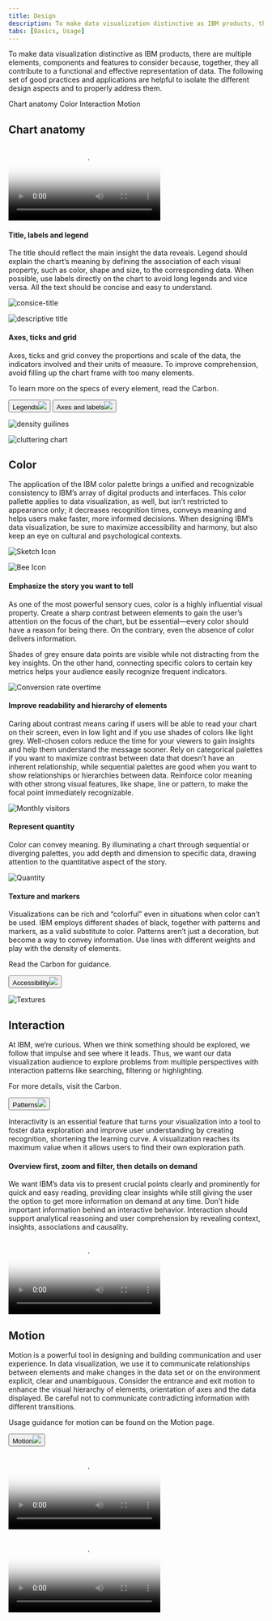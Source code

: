 ```yaml
---
title: Design
description: To make data visualization distinctive as IBM products, there are multiple elements, components and features to consider because, together, they all contribute to a functional and effective representation of data. The following set of good practices and applications are helpful to isolate the different design aspects and to properly address them.
tabs: [Basics, Usage]
---
```





<PageDescription>

To make data visualization distinctive as IBM products, there are multiple elements, components and features to consider because, together, they all contribute to a functional and effective representation of data. The following set of good practices and applications are helpful to isolate the different design aspects and to properly address them.

</PageDescription>

<AnchorLinks>
  <AnchorLink>Chart anatomy</AnchorLink>
  <AnchorLink>Color</AnchorLink>
  <AnchorLink>Interaction</AnchorLink>
  <AnchorLink>Motion</AnchorLink>
</AnchorLinks>

## Chart anatomy

<Row>
<Column colMd={8} colLg={12}>

<Video
  src="/images/Basics/chart_anatomy/ChartAnatomy_Animation.mp4"
  poster={chartAnotomyCover}
/>

</Column>
</Row>

#### Title, labels and legend

The title should reflect the main insight the data reveals. Legend should explain the chart’s meaning by defining the association of each visual property, such as color, shape and size, to the corresponding data. When possible, use labels directly on the chart to avoid long legends and vice versa. All the text should be concise and easy to understand.

<DoDontRow>
<DoDont caption="Concise title">

![consice-title](/images/Basics/chart_anatomy/title_labels_legend/dos_revenue_by_market.svg)

</DoDont>
<DoDont type="dont" caption="Long and too descriptive title">

![descriptive title](/images/Basics/chart_anatomy/title_labels_legend/dont_barchart_of_sales.svg)

</DoDont>
</DoDontRow>

#### Axes, ticks and grid


<Row>
<Column colMd={5} colLg={8}>

Axes, ticks and grid convey the proportions and scale of the data, the indicators involved and their units of measure. To improve comprehension, avoid filling up the chart frame with too many elements.


</Column>
<Column colMd={2} colLg={3}  className="hide-mobile">

<div className="aside-button-container">

<p>To learn more on the specs of every element, read the Carbon.</p>

<Button kind="danger-primary" >Legends<img class="bx--btn__icon" src={favicon}/></Button>
<Button kind="danger-primary" >Axes and labels<img class="bx--btn__icon" src={favicon}/></Button>

</div>

</Column>
</Row>


<div className="axesntricks-images">
<DoDontRow>
<DoDont caption="Correct density of grid lines and labels">

![density guilines](/images/Basics/chart_anatomy/axes_ticks_and_grid/dos_axes.svg)

</DoDont>
<DoDont type="dont" caption="When there are too many elements it's hard to read the chart">

![cluttering chart](/images/Basics/chart_anatomy/axes_ticks_and_grid/donts_axes.svg)

</DoDont>
</DoDontRow>
</div>

## Color

The application of the IBM color palette brings a unified and recognizable consistency to IBM’s array of digital products and interfaces. This color pallette applies to data visualization, as well, but isn’t restricted to appearance only; it decreases recognition times, conveys meaning and helps users make faster, more informed decisions. When designing IBM’s data visualization, be sure to maximize accessibility and harmony, but also keep an eye on cultural and psychological contexts.

<Row className="resource-card-group">
<Column colMd={4} colLg={4} noGutterSm>
<ResourceCard
subTitle="Data visualization palette"
href=""
actionIcon="launch"
>

![Sketch Icon](../../images/SketchIcon.svg)

</ResourceCard>
</Column>
<Column colMd={4} colLg={4} noGutterSm>
    <ResourceCard
      subTitle="IBM color palette"
      href=""
      actionIcon="launch"
      >

![Bee Icon](../../images/bee.svg)

  </ResourceCard>
</Column>
</Row>

#### Emphasize the story you want to tell

As one of the most powerful sensory cues, color is a highly influential visual property. Create a sharp contrast between elements to gain the user’s attention on the focus of the chart, but be essential—every color should have a reason for being there. On the contrary, even the absence of color delivers information.

Shades of grey ensure data points are visible while not distracting from the key insights. On the other hand, connecting specific colors to certain key metrics helps your audience easily recognize frequent indicators.

<Row>
<Column colMd={8} colLg={12}>

![Conversion rate overtime](/images/Basics/color/conversion_rateovertime.svg)

</Column>
</Row>

#### Improve readability and hierarchy of elements

Caring about contrast means caring if users will be able to read your chart on their screen, even in low light and if you use shades of colors like light grey. Well-chosen colors reduce the time for your viewers to gain insights and help them understand the message sooner. Rely on categorical palettes if you want to maximize contrast between data that doesn’t have an inherent relationship, while sequential palettes are good when you want to show relationships or hierarchies between data. Reinforce color meaning with other strong visual features, like shape, line or pattern, to make the focal point immediately recognizable.

<Row>
<Column colMd={8} colLg={12}>

![Monthly visitors](/images/Basics/color/monthlyvisitors_by_age.svg)

</Column>
</Row>

#### Represent quantity

Color can convey meaning. By illuminating a chart through sequential or diverging palettes, you add depth and dimension to specific data, drawing attention to the quantitative aspect of the story.
<Row>
<Column colMd={8} colLg={12}>

![Quantity](/images/Basics/color/top_botnet.svg)

</Column>
</Row>

#### Texture and markers


<Row>
<Column colMd={5} colLg={8}>

Visualizations can be rich and “colorful” even in situations when color can’t be used. IBM employs different shades of black, together with patterns and markers, as a valid substitute to color. Patterns aren’t just a decoration, but become a way to convey information. Use lines with different weights and play with the density of elements.

</Column>
<Column colMd={2} colLg={3}  className="hide-mobile">

<div className="aside-button-container">

<p>Read the Carbon for guidance.</p>

<Button kind="danger-primary" >Accessibility<img class="bx--btn__icon" src={favicon}/></Button>

</div>

</Column>
</Row>


<Row>
<Column colMd={8} colLg={12}>

![Textures](/images/Basics/color/optimization_rates.svg)

</Column>
</Row>

## Interaction


<Row>
<Column colMd={5} colLg={8}>

At IBM, we’re curious. When we think something should be explored, we follow that impulse and see where it leads. Thus, we want our data visualization audience to explore problems from multiple perspectives with interaction patterns like searching, filtering or highlighting.

</Column>
<Column colMd={2} colLg={3}  className="hide-mobile">

<div className="aside-button-container">

<p>For more details, visit the Carbon.</p>

<Button kind="danger-primary" >Patterns<img class="bx--btn__icon" src={favicon}/></Button>

</div>

</Column>
</Row>

Interactivity is an essential feature that turns your visualization into a tool to foster data exploration and improve user understanding by creating recognition, shortening the learning curve. A visualization reaches its maximum value when it allows users to find their own exploration path.


#### Overview first, zoom and filter, then details on demand

We want IBM’s data vis to present crucial points clearly and prominently for quick and easy reading, providing clear insights while still giving the user the option to get more information on demand at any time. Don’t hide important information behind an interactive behavior. Interaction should support analytical reasoning and user comprehension by revealing context, insights, associations and causality.

<Row>
<Column colMd={8} colLg={12}>

<Video
  src="/images/Basics/interaction/Design_Interaction.mp4"
  poster={interactionCover}
/>

</Column>
</Row>


## Motion


<Row>
<Column colMd={5} colLg={8}>

Motion is a powerful tool in designing and building communication and user experience. In data visualization, we use it to communicate relationships between elements and make changes in the data set or on the environment explicit, clear and unambiguous. Consider the entrance and exit motion to enhance the visual hierarchy of elements, orientation of axes and the data displayed. Be careful not to communicate contradicting information with different transitions.

</Column>
<Column colMd={2} colLg={3}  className="hide-mobile">

<div className="aside-button-container">

<p>Usage guidance for motion can be found on the Motion page.</p>

<Button kind="danger-primary" >Motion<img class="bx--btn__icon" src={beeImage}/></Button>

</div>

</Column>
</Row>

<DoDontRow>
<DoDont caption="Animation emphasizes changes">

<Video
  src="/images/Basics/motion/Design_Motion_DO.mp4"
  poster={motiondosCover}
/>

</DoDont>
<DoDont type="dont" caption="Animation hides connections">

<Video
  src="images/Basics/motion/Design_Motion_DONTS.mp4"
  poster={motiondontsCover}
/>

</DoDont>
</DoDontRow>

